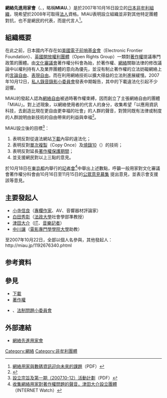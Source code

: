 {{Japanese|japanese=インターネット先進ユーザーの会|kana=インターネットせんしんユーザーのかい|romaji=Intānetto senshinyūzā no kai}}
'''網絡先進用家會'''（'''{{lang|ja|インターネット先進ユーザーの会}}'''、'''{{lang|en|Movements for Internet Active Users}}'''，略稱'''MIAU'''、'''{{lang|ja|ミャウ}}'''）是於2007年10月16日設立的[[日本|日本]][[非牟利組織|非牟利組織]]，現希望於2008年可取得[[法人|法人]]資格。MIAU表明設立組織並非對其他特定團體對抗，也不是網民的代表，而是代言人<ref>[http://miau.jp/20071018/miau-kodera.pdf 網絡用家與數碼資訊迎向未來的課題]{{dead link|date=2018年4月 |bot=InternetArchiveBot |fix-attempted=yes }}（PDF）</ref>。

== 組織概要 ==
在此之前，日本國内不存在如[[美國|美國]][[電子前哨基金會|電子前哨基金會]]（Electronic Frontier Foundation）、[[英國|英國]][[開放權利團體|開放權利團體]]（Open Rights Group）一類對[[著作權|著作權]]提議專門政策的團體。由[[文化審議會|文化審議會]]著作權分科會為始，於著作權、[[網絡|網絡]]關聯法律的修改議論中以權利持有人及業界團體的意向為優先，並沒有制止著作權的立法妨礙網絡上的[[言論自由|言論自由]]、[[表現自由|表現自由]]。而在利用網絡技術以擴大得益的立法則進展緩慢。2007年10月12日，[[私人錄音錄影小委員會|私人錄音錄影小委員會]]發表中期報告，其中的下載違法化引起不少迴響。

MIAU的發起人認為[[網絡自由|網絡自由]]被過時著作權束縛，因而創立了主張網絡自由的團體「MIAU」。對上述現象，以網絡使用者的代言人的身分，收集希望「以應用資訊科技，去創造比現在更自由更幸福的社會」的人群的聲音，對贊同既有法律或制度的人群說明由新技術的自由帶來的利益與幸福<ref>{{Cite web |url=http://miau.jp/1192544100.phtml |title=組織概要 |access-date=2007-10-24 |archive-date=2016-07-27 |archive-url=https://web.archive.org/web/20160727093135/http://miau.jp/1192544100.phtml |dead-url=no }}</ref>。

MIAU設立後的目標<ref>[http://miau.jp/20071018/%92%c3%93c.pdf 設立宗旨及第一期（2007.10-12）活動計劃]{{dead link|date=2018年4月 |bot=InternetArchiveBot |fix-attempted=yes }}（PDF）</ref>：
#表明反對從違法網站[[下載|下載]]內容的違法化；
#表明反對[[單次複製|單次複製]]（Copy Once）及[[燒錄10|燒錄10]]（{{lang|ja|ダビング10}}）的技術；
#表明反對延長[[著作權保護期間|著作權保護期間]]；
#並支援網民對以上三點的意見。
於10月18日在[[東京都|東京都]]内舉行的[[記者會|記者會]]<ref>[http://internet.watch.impress.co.jp/cda/news/2007/10/18/17224.html 收集網絡用家對著作權問題的聲音，津田大介設立團體] {{Wayback|url=http://internet.watch.impress.co.jp/cda/news/2007/10/18/17224.html |date=20190610132558 }}（INTERNET Watch）</ref>中舉出上述數點，呼籲一般用家對文化審議會著作權分科會由10月16日至11月15日的[http://search.e-gov.go.jp/servlet/Public?CLASSNAME=Pcm1010&BID=185000284 公眾意見募集] {{Wayback|url=http://search.e-gov.go.jp/servlet/Public?CLASSNAME=Pcm1010&BID=185000284 |date=20190510233848 }}提出意見，並表示會支援該等意見。

== 主要發起人 ==
* [[小寺信良|小寺信良]]（[[專欄作家|專欄作家]]、AV、音響器材評論家）
* [[白田秀彰|白田秀彰]]（[[法政大學|法政大學]]社會學部準教授）
* [[津田大介|津田大介]]（[[IT|IT]]、[[音樂|音樂]][[記者|記者]]）
* [[中川讓|中川讓]]（[[電影專門學學院大學|電影專門學學院大學]]助教）
至2007年10月22日，全部以個人名參與，其他發起人：http://miau.jp/1192676340.phtml {{Wayback|url=http://miau.jp/1192676340.phtml |date=20160727111509 }}

== 参考資料 ==
<div class="references-small">
<references />
</div>

== 參見 ==
*[[下載|下載]]
*[[著作權|著作權]]
*{{nihongo|[[私人錄音錄影小委員會|私人錄音錄影小委員會]]|私的録音録画小委員会}}、[[法制問題小委員會|法制問題小委員會]]

== 外部連結 ==
* {{Ja icon}}[http://miau.jp/ 網絡先進用家會] {{Wayback|url=http://miau.jp/ |date=20210126013151 }}

[[Category:網絡|Category:網絡]]
[[Category:非牟利團體|Category:非牟利團體]]